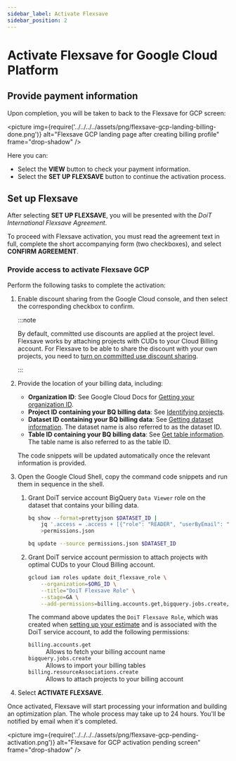 ```yaml
---
sidebar_label: Activate Flexsave
sidebar_position: 2
---
```




# Activate Flexsave for Google Cloud Platform

## Provide payment information

<CommonSetUpBilling />

Upon completion, you will be taken to back to the Flexsave for GCP screen:

<picture
  img={require('../../../../assets/png/flexsave-gcp-landing-billing-done.png')}
  alt="Flexsave GCP landing page after creating billing profile"
  frame="drop-shadow"
/>

Here you can:


- Select the **VIEW** button to check your payment information.
- Select the <!-- textlint-disable terminology -->**SET UP FLEXSAVE**<!-- textlint-enable --> button to continue the activation process.

## Set up Flexsave

After selecting <!-- textlint-disable terminology -->**SET UP FLEXSAVE**<!-- textlint-enable -->, you will be presented with the _DoiT International Flexsave Agreement_.

To proceed with Flexsave activation, you must read the agreement text in full, complete the short accompanying form (two checkboxes), and select **CONFIRM AGREEMENT**.

### Provide access to activate Flexsave GCP

Perform the following tasks to complete the activation:

1. Enable discount sharing from the Google Cloud console, and then select the corresponding checkbox to confirm.

   :::note

   By default, committed use discounts are applied at the project level. Flexsave works by attaching projects with CUDs to your Cloud Billing account. For Flexsave to be able to share the discount with your own projects, you need to [turn on committed use discount sharing](https://cloud.google.com/compute/docs/instances/signing-up-committed-use-discounts#turning_on_committed_use_discount_sharing).

   :::

1. Provide the location of your billing data, including:

   - **Organization ID**: See Google Cloud Docs for [Getting your organization ID](https://cloud.google.com/resource-manager/docs/creating-managing-organization#retrieving_your_organization_id).
   - **Project ID containing your BQ billing data**: See [Identifying projects](https://cloud.google.com/resource-manager/docs/creating-managing-projects#identifying_projects).
   - **Dataset ID containing your BQ billing data**: See [Getting dataset information](https://cloud.google.com/bigquery/docs/dataset-metadata#getting_dataset_information). The dataset name is also referred to as the dataset ID.
   - **Table ID containing your BQ billing data**: See [Get table information](https://cloud.google.com/bigquery/docs/tables#get_table_information). The table name is also referred to as the table ID.

   The code snippets will be updated automatically once the relevant information is provided.

1. Open the Google Cloud Shell, copy the command code snippets and run them in sequence in the shell.

   1. Grant DoiT service account BigQuery `Data Viewer` role on the dataset that contains your billing data.

      ```bash
      bq show --format=prettyjson $DATASET_ID |
          jq '.access = .access + [{"role": "READER", "userByEmail": "$DoiT_service_account_email"}]' \
          >permissions.json

      bq update --source permissions.json $DATASET_ID
      ```

   1. Grant DoiT service account permission to attach projects with optimal CUDs to your Cloud Billing account.

      ```bash
      gcloud iam roles update doit_flexsave_role \
          --organization=$ORG_ID \
          --title="DoiT Flexsave Role" \
          --stage=GA \
          --add-permissions=billing.accounts.get,bigquery.jobs.create,billing.resourceAssociations.create
      ```

      The command above updates the `DoiT Flexsave Role`, which was created when [setting up your estimate](get-estimate.mdx#set-up-your-estimate) and is associated with the DoiT service account, to add the following permissions:

      <dl>
        <dt>
          <code>billing.accounts.get</code>
        </dt>
        <dd>Allows to fetch your billing account name</dd>
        <dt>
          <code>bigquery.jobs.create</code>
        </dt>
        <dd> Allows to import your billing tables</dd>
        <dt>
          <code>billing.resourceAssociations.create</code>
        </dt>
        <dd>Allows to attach projects to your billing account</dd>
      </dl>

1. Select <!-- textlint-disable terminology -->**ACTIVATE FLEXSAVE**.<!-- textlint-enable -->

Once activated, Flexsave will start processing your information and building an optimization plan. The whole process may take up to 24 hours. You'll be notified by email when it's completed.

<picture
  img={require('../../../../assets/png/flexsave-gcp-pending-activation.png')}
  alt="Flexsave for GCP activation pending screen"
  frame="drop-shadow"
/>
